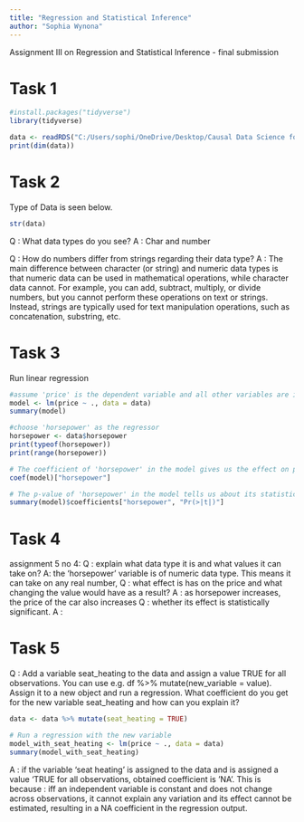 ```yaml
---
title: "Regression and Statistical Inference"
author: "Sophia Wynona"
---
```


::: callout-note
Assignment III on Regression and Statistical Inference - final submission
:::

# Task 1
```r
#install.packages("tidyverse")
library(tidyverse)

data <- readRDS("C:/Users/sophi/OneDrive/Desktop/Causal Data Science for Business Analytics 2023/gitclone/cdsba-swynona/assets/Causal_Data_Science_Data/car_prices.rds")
print(dim(data))
```
# Task 2
Type of Data is seen below.
```r
str(data)

```
Q : What data types do you see? 
A : Char and number

Q : How do numbers differ from strings regarding their data type?
A : The main difference between character (or string) and numeric data types is that numeric data can be used in mathematical operations, while character data cannot. For example, you can add, subtract, multiply, or divide numbers, but you cannot perform these operations on text or strings. Instead, strings are typically used for text manipulation operations, such as concatenation, substring, etc.

# Task 3
Run linear regression
```r
#assume 'price' is the dependent variable and all other variables are independent
model <- lm(price ~ ., data = data)
summary(model)

#choose 'horsepower' as the regressor
horsepower <- data$horsepower
print(typeof(horsepower))
print(range(horsepower))

# The coefficient of 'horsepower' in the model gives us the effect on price
coef(model)["horsepower"]

# The p-value of 'horsepower' in the model tells us about its statistical significance
summary(model)$coefficients["horsepower", "Pr(>|t|)"]


```

# Task 4
assignment 5 no 4:
Q : explain what data type it is and what values it can take on?
A: the ‘horsepower’ variable is of numeric data type. This means it can take on any real number,
Q : what effect is has on the price and what changing the value would have as a result?
A : as horsepower increases, the price of the car also increases
Q : whether its effect is statistically significant.
A : 

# Task 5

Q : Add a variable seat_heating to the data and assign a value TRUE for all observations. You can use e.g. df %>% mutate(new_variable = value). Assign it to a new object and run a regression. What coefficient do you get for the new variable seat_heating and how can you explain it?

```r
data <- data %>% mutate(seat_heating = TRUE)

# Run a regression with the new variable
model_with_seat_heating <- lm(price ~ ., data = data)
summary(model_with_seat_heating)

```

A : if the variable 'seat heating' is assigned to the data and is assigned a value 'TRUE for all observations, obtained coefficient is 'NA'.
This is because : iff an independent variable is constant and does not change across observations, it cannot explain any variation and its effect cannot be estimated, resulting in a NA coefficient in the regression output.
